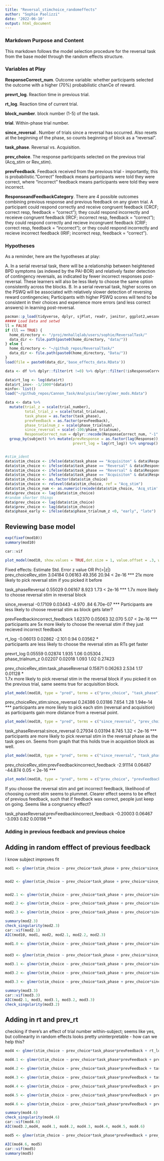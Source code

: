 ```yaml
---
title: "Reversal_stimchoice_randomeffects"
author: "Sophie Paolizzi"
date: '2022-06-10'
output: html_document
---
```

### Markdown Purpose and Content

This markdown follows the model selection procedure for the reversal task from the base model through the random effects structure. 

### Variables at Play
**ResponseCorrect_num**. Outcome variable: whether participants selected the outcome with a higher  (70%) probabilistic chanCe of reward.

**prevrt_log**. Reaction time in previous trial. 

**rt_log**. Reaction time of current trial. 

**block_number**. block number (1-5) of the task. 

**trial**. Within-phase trial number.

**since_reversal **. Number of trials since a reversal has occurred. Also resets at the beginning of the phase, so counts beginning of block  as a "reversal". 

**task_phase**. Reversal vs. Acquisition.

**prev_choice**. The response participants selected on the previous trial (Acq_stim or Rev_stim). 

**prevFeedback**. Feedback received from the previous trial - importantly, this is probabilistic."Correct" feedback means participants were told they were correct, where "incorrect" feedback means participants were told they were incorrect. 

**ResponseandFeedbackCategory**. There are 4 possible outcomes combining previous response and previous feedback on any given trial. A participant could respond correctly and receive congruent feedback (CRCF; correct resp, feedback = "correct"); they could respond incorrectly and receieve congruent feedback (IRCF; incorrect resp, feedback = "correct"); they could respond correctly and recieve incongruent feedback (CRIF; correct resp, feedback = "incorrect"); or they could respond incorrectly and recieve incorrect feedback (IRIF; incorrect resp, feedback = "correct"). 

### Hypotheses 
As a reminder, here are the hypotheses at play:

A. In a serial reversal task, there will be a relationship between heightened BPD symptoms (as indexed by the PAI-BOR) and relatively faster detection of contingency reversals, as indicated by fewer incorrect responses post-reversal. These learners will also be less likely to choose the same option consistently across the blocks. 
B.  In a serial reversal task, higher scores on the PSWQ will be associated with relatively slower detection of reversing reward contingencies; Participants with higher PSWQ scores will tend to be consistent in their choices and experience more errors (and less correct answers) in learning post-reversal. 

```r
pacman::p_load(tidyverse, dplyr, sjPlot, readr, janitor, ggplot2,wesanderson, cowplot, flextable, plotly, emmeans, lme4, qualtRics, sjPlot, circular, pracma, cowplot, psych, lattice)
##### Load Data and setwd
ll = FALSE
if (ll == TRUE) {
  home_directory <- "/proj/mnhallqlab/users/sophie/ReversalTask/"
  data_dir <- file.path(paste0(home_directory, "data/"))
} else {
  home_directory <- "~/github_repos/ReversalTask/"
  data_dir <- file.path(paste0(home_directory, "Data/"))
}
load(file = paste0(data_dir,'base_effects_data.RData'))

data <- df %>% dplyr::filter(rt !=0) %>% dplyr::filter(!isResponseCorrect == 0) %>% filter(subject != 270470)

data$rt_log <- log(data$rt)
data$rt_inv<- -1/1000*(data$rt)
minfo<- list()
load("~/github_repos/Cannon_Task/Analysis/lmer/glmer_mods.Rdata")

data <- data %>% 
  mutate(trial_z = scale(trial_number),
         total_trial_z = scale(total_trialnum),
         task_phase = as.factor(task_phase),
         prevFeedback = as.factor(prevFeedback),
         phase_trialnum_z = scale(phase_trialnum),
         since_reversal = scale(-100/phase_trialnum),
         ResponseCorrect_num = dplyr::recode(ResponseCorrect_num, "-1" = 0, "1" = 1)) %>% 
  group_by(subject) %>% mutate(prevResponse = as.factor(lag(Response)),
                               prevrt_log = lag(rt_log)) %>% ungroup()


#stim_ident
data$stim_choice <- ifelse(data$task_phase == "Acquisiton" & data$ResponseCorrect == 1, "Acq_stim", "tmp")
data$stim_choice <- ifelse(data$task_phase == "Reversal" & data$ResponseCorrect == 1, "Rev_stim", data$stim_choice)
data$stim_choice <- ifelse(data$task_phase == "Reversal" & data$ResponseCorrect == 0, "Acq_stim", data$stim_choice)
data$stim_choice <- ifelse(data$task_phase == "Acquisiton" & data$ResponseCorrect == 0, "Rev_stim", data$stim_choice)
data$stim_choice <- as.factor(data$stim_choice)
data$stim_choice <- relevel(data$stim_choice, ref = "Acq_stim")
data$stim_choice_num <- as.numeric(recode(data$stim_choice, 'Acq_stim' = 0, 'Rev_stim' = 1))
data$prev_choice <- lag(data$stim_choice)
#random shorter things
data$prev_choice <- lag(data$stim_choice)
data$prev_choice <- lag(data$stim_choice)
data$phase_early <- ifelse(data$phase_trialnum_z <0, "early", "late")
```

## Reviewing base model

```r
exp(fixef(mod10))
summary(mod10)

car::vif

plot_model(mod10, show.values = TRUE,dot.size = 1, value.offset = .3, wrap.labels = 45,axis.labels = c("Task Phase x Feedback on Previous Trial", "Previous Choice x Feedback on Previous Trial", "Task Phase x Time since Reversal", "Previous Choice x Time since Reversal", "Previous Choice x Task Phase", "Trial Number", "Previous Reaction Time (log)",  "Reaction Time (log)", "Feedback on Previous Trial", "Time since Reversal","Task Phase","Previous Choice" ))
```

Fixed effects:
                                                   Estimate Std. Error z value  OR      Pr(>|z|)    
prev_choiceRev_stim                                 3.04184    0.06163  49.356 20.94     < 2e-16 ***
21x more likely to pick reversal stim if you picked it before

task_phaseReversal                                  0.55029    0.06167   8.923  1.73     < 2e-16 ***
1.7x more likely to choose reversal stim in reversal block

since_reversal                                     -0.17109    0.03443  -4.970   .84      6.70e-07 ***
Participants are less likely to choose reversal stim as block gets later?

prevFeedbackincorrect_feedback                      1.62370    0.05063  32.070  5.07     < 2e-16 ***
participants are 5x more likely to choose the reversal stim if they just recieved incorrect feedback

rt_log                                             -0.06013    0.02862  -2.101  0.94      0.03562 *  
participants are less likely to choose the reversal stim as RTs get faster

prevrt_log                                          0.05559    0.02874   1.935  1.06      0.05304 .  
phase_trialnum_z                                    0.02207    0.02018   1.093  1.02      0.27423    

prev_choiceRev_stim:task_phaseReversal              0.15871    0.06263   2.534  1.17      0.01128 *  
1.7x more likely to pick reversal stim in the reversal block if you picked it on the previous trial, same seems true for acquisition block. 
```r
plot_model(mod10, type = "pred", terms = c("prev_choice", "task_phase"))
```

prev_choiceRev_stim:since_reversal                  0.24386    0.03186   7.654  1.28      1.94e-14 ***
participants are more likely to pick each stim (reversal and acquisition) as participants gain more distance from a reversal point.
```r
plot_model(mod10, type = "pred", terms = c("since_reversal", "prev_choice"))
```

task_phaseReversal:since_reversal                   0.27934    0.03194   8.745  1.32     < 2e-16 ***
participants are more likely to pick reversal stim in the reversal phase as the task goes on. Seems from graph that this holds true in acquistion block as well. 
```r
plot_model(mod10, type = "pred", terms = c("since_reversal", "task_phase"))
```


prev_choiceRev_stim:prevFeedbackincorrect_feedback -2.91114    0.06487 -44.874  0.05     < 2e-16 ***
```r
plot_model(mod10, type = "pred", terms = c("prev_choice", "prevFeedback"))
```
If you choose the reversal stim and get incorrect feedback, likelihood of choosing current stim seems to plummet. Clearer effect seems to be effect of previous feedback, such that if feedback was correct, people just keep on going. Seems like a congruency effect?

task_phaseReversal:prevFeedbackincorrect_feedback  -0.20003    0.06467  -3.093  0.82      0.00198 ** 

 
 
 
### Adding in previous feedback and previous choice
 
 
 
## Adding in random efffect of previous feedback
I know subject improves fit
```r
mod1 <- glmer(stim_choice ~ prev_choice*task_phase + prev_choice*since_reversal + task_phase*since_reversal  + prev_choice*prevFeedback + prevFeedback*task_phase + rt_log + prevrt_log + phase_trialnum_z + (1 + prevFeedback |subject:task_phase), family="binomial", control=glmerControl(optimizer = "bobyqa", optCtrl=list(maxfun=2e4)), nAGQ = 1, data = data, na.action = na.exclude) # singular intercept


mod2 <- glmer(stim_choice ~ prev_choice*task_phase + prev_choice*since_reversal + task_phase*since_reversal  + prev_choice*prevFeedback + prevFeedback*task_phase + rt_log + prevrt_log + phase_trialnum_z + (1 + prev_choice |subject:task_phase), family="binomial", control=glmerControl(optimizer = "bobyqa", optCtrl=list(maxfun=2e4)), nAGQ = 1, data = data, na.action = na.exclude) # singular intercept


mod2.1 <- glmer(stim_choice ~ prev_choice*task_phase + prev_choice*since_reversal + task_phase*since_reversal  + prev_choice*prevFeedback + prevFeedback*task_phase + rt_log + prevrt_log + phase_trialnum_z + (0 + prev_choice |subject), family="binomial", control=glmerControl(optimizer = "bobyqa", optCtrl=list(maxfun=2e4)), nAGQ = 1, data = data, na.action = na.exclude) # singular intercept

mod2.2 <- glmer(stim_choice ~ prev_choice*task_phase + prev_choice*since_reversal + task_phase*since_reversal  + prev_choice*prevFeedback + prevFeedback*task_phase + rt_log + prevrt_log + phase_trialnum_z + (0 + prev_choice |subject:task_phase), family="binomial", control=glmerControl(optimizer = "bobyqa", optCtrl=list(maxfun=2e4)), nAGQ = 1, data = data, na.action = na.exclude) # singular intercept

mod2.3 <- glmer(stim_choice ~ prev_choice*task_phase + prev_choice*since_reversal + task_phase*since_reversal  + prev_choice*prevFeedback + prevFeedback*task_phase + rt_log + prevrt_log + phase_trialnum_z + (0 + prev_choice |subject) + (0 + prev_choice |subject:task_phase), family="binomial", control=glmerControl(optimizer = "bobyqa", optCtrl=list(maxfun=2e4)), nAGQ = 1, data = data, na.action = na.exclude) # singular intercept

summary(mod2.3)
check_singularity(mod2.3)
car::vif(mod2.1)
AIC(mod10, mod1, mod2, mod2.1, mod2.2, mod2.3)

mod1.0 <- glmer(stim_choice ~ prev_choice*task_phase + prev_choice*since_reversal + task_phase*since_reversal  + prev_choice*prevFeedback + prevFeedback*task_phase + rt_log + prevrt_log + phase_trialnum_z + since_reversal + ( 1 + since_reversal | subject:task_phase) + (0 + since_reversal | subject), family="binomial", control=glmerControl(optimizer = "bobyqa", optCtrl=list(maxfun=2e4)), nAGQ = 1, data = data, na.action = na.exclude)

```


### 
```r
mod3 <- glmer(stim_choice ~ prev_choice*task_phase + prev_choice*since_reversal + task_phase*since_reversal  + prev_choice*prevFeedback + prevFeedback*task_phase + rt_log + prevrt_log + phase_trialnum_z + (0 + prev_choice |subject) + (1| subject:task_phase), family="binomial", control=glmerControl(optimizer = "bobyqa", optCtrl=list(maxfun=2e4)), nAGQ = 1, data = data, na.action = na.exclude) # singular intercept

mod3.1 <- glmer(stim_choice ~ prev_choice*task_phase + prev_choice*since_reversal + task_phase*since_reversal  + prev_choice*prevFeedback + prevFeedback*task_phase + rt_log + prevrt_log + phase_trialnum_z + (0 + prev_choice |subject) + (1 + phase_trialnum_z| subject:task_phase), family="binomial", control=glmerControl(optimizer = "bobyqa", optCtrl=list(maxfun=2e4)), nAGQ = 1, data = data, na.action = na.exclude) # singular intercept

mod3.2 <- glmer(stim_choice ~ prev_choice*task_phase + prev_choice*since_reversal + task_phase*since_reversal  + prev_choice*prevFeedback + prevFeedback*task_phase + rt_log + prevrt_log + phase_trialnum_z + (0 + prevFeedback |subject:prev_choice) + (1 + phase_trialnum_z| subject:task_phase), family="binomial", control=glmerControl(optimizer = "bobyqa", optCtrl=list(maxfun=2e4)), nAGQ = 1, data = data, na.action = na.exclude) # singular intercept

mod3.3 <- glmer(stim_choice ~ prev_choice*task_phase + prev_choice*since_reversal + task_phase*since_reversal  + prev_choice*prevFeedback + prevFeedback*task_phase + rt_log + prevrt_log + phase_trialnum_z + (0 + prevFeedback |subject:prev_choice) + (1 + phase_trialnum_z + prev_choice | subject:task_phase), family="binomial", control=glmerControl(optimizer = "bobyqa", optCtrl=list(maxfun=2e4)), nAGQ = 1, data = data, na.action = na.exclude) # singular intercept

summary(mod3.3)
car::vif(mod3.3)
AIC(mod2.1, mod3, mod3.1, mod3.2, mod3.3)
check_singularity(mod3.2)
```


## Adding in rt and prev_rt
checking if there's an effect of trial number within-subject; seems like yes, but collinearity in random effects looks pretty uninterpretable - how can we help this?
```r
mod4 <- glmer(stim_choice ~ prev_choice*task_phase*prevFeedback + rt_log + prevrt_log + phase_trialnum_z + since_reversal + (0 + prevFeedback |subject:prev_choice) + (1 + phase_trialnum_z| subject:task_phase), family="binomial", control=glmerControl(optimizer = "bobyqa", optCtrl=list(maxfun=2e4)), nAGQ = 1, data = data, na.action = na.exclude) # singular intercept

mod4.1 <- glmer(stim_choice ~ prev_choice*task_phase*prevFeedback + prev_choice*task_phase*since_reversal + rt_log + prevrt_log + phase_trialnum_z + since_reversal + (0 + prevFeedback |subject:prev_choice) + (1 + phase_trialnum_z| subject:task_phase), family="binomial", control=glmerControl(optimizer = "bobyqa", optCtrl=list(maxfun=2e4)), nAGQ = 1, data = data, na.action = na.exclude) # singular intercept

mod4.2 <- glmer(stim_choice ~ prev_choice*task_phase*prevFeedback + task_phase*since_reversal + rt_log + prevrt_log + phase_trialnum_z + since_reversal + (0 + prevFeedback |subject:prev_choice) + (1 + phase_trialnum_z| subject:task_phase), family="binomial", control=glmerControl(optimizer = "bobyqa", optCtrl=list(maxfun=2e4)), nAGQ = 1, data = data, na.action = na.exclude) # singular intercept

mod4.3 <- glmer(stim_choice ~ prev_choice*task_phase*prevFeedback + task_phase*since_reversal + prev_choice*since_reversal + rt_log + prevrt_log + phase_trialnum_z + since_reversal + (0 + prevFeedback |subject:prev_choice) + (1 + phase_trialnum_z| subject:task_phase), family="binomial", control=glmerControl(optimizer = "bobyqa", optCtrl=list(maxfun=2e4)), nAGQ = 1, data = data, na.action = na.exclude) # singular intercept

mod4.4 <- glmer(stim_choice ~ prev_choice*task_phase*prevFeedback + prev_choice*since_reversal + rt_log + prevrt_log + phase_trialnum_z + since_reversal + (0 + prevFeedback |subject:prev_choice) + (1 + phase_trialnum_z| subject:task_phase), family="binomial", control=glmerControl(optimizer = "bobyqa", optCtrl=list(maxfun=2e4)), nAGQ = 1, data = data, na.action = na.exclude) # singular intercept

mod4.5 <- glmer(stim_choice ~ prev_choice*task_phase*prevFeedback + prevFeedback*since_reversal + rt_log + prevrt_log + phase_trialnum_z + since_reversal + (0 + prevFeedback |subject:prev_choice) + (1 + phase_trialnum_z| subject:task_phase), family="binomial", control=glmerControl(optimizer = "bobyqa", optCtrl=list(maxfun=2e4)), nAGQ = 1, data = data, na.action = na.exclude) # singular intercept

mod4.6 <- glmer(stim_choice ~ prev_choice*task_phase*prevFeedback + prev_choice*prevFeedback*since_reversal + rt_log + prevrt_log + phase_trialnum_z + since_reversal + (0 + prevFeedback |subject:prev_choice) + (1 + since_reversal| subject:task_phase), family="binomial", control=glmerControl(optimizer = "bobyqa", optCtrl=list(maxfun=2e4)), nAGQ = 1, data = data, na.action = na.exclude) # singular intercept

summary(mod4.6)
check_singularity(mod4.6)
car::vif(mod4.6)
AIC(mod3.2,mod4, mod4.1, mod4.2, mod4.3, mod4.4, mod4.5, mod4.6)

```

```r
mod5 <- glmer(stim_choice ~ prev_choice*task_phase*prevFeedback + prev_choice*prevFeedback*since_reversal + prev_choice*task_phase*since_reversal + rt_log + prevrt_log + phase_trialnum_z + since_reversal + (0 + prevFeedback |subject:prev_choice) + (1 + since_reversal| subject:task_phase), family="binomial", control=glmerControl(optimizer = "bobyqa", optCtrl=list(maxfun=2e4)), nAGQ = 1, data = data, na.action = na.exclude) # singular intercept

AIC(mod4.6, mod5)
car::vif(mod5)
summary(mod5)
```

